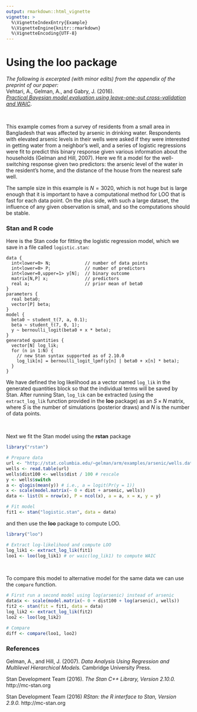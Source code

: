 ```yaml
---
output: rmarkdown::html_vignette
vignette: >
  %\VignetteIndexEntry{Example}
  %\VignetteEngine{knitr::rmarkdown}
  %\VignetteEncoding{UTF-8}
---
```


# Using the **loo** package

*The following is excerpted (with minor edits) from the appendix of the 
preprint of our paper:*  
Vehtari, A., Gelman, A., and Gabry, J. (2016).   
[*Practical Bayesian model evaluation using leave-one-out cross-validation and WAIC*](http://arxiv.org/abs/1507.04544).

<br>

This example comes from a survey of residents from a small area in Bangladesh
that was affected by arsenic in drinking water. Respondents with elevated
arsenic levels in their wells were asked if they were interested in getting
water from a neighbor's well, and a series of logistic regressions were fit to
predict this binary response given various information about the households
(Gelman and Hill, 2007). Here we fit a model for the well-switching response
given two predictors: the arsenic level of the water in the resident's home, and
the distance of the house from the nearest safe well.

The sample size in this example is $N=3020$, which is not huge but is large
enough that it is important to have a computational method for LOO that is fast
for each data point. On the plus side, with such a large dataset, the influence
of any given observation is small, and so the computations should be stable.

### Stan and R code 

Here is the Stan code for fitting the logistic regression model, which 
we save in a file called `logistic.stan`:

```
data {
  int<lower=0> N;             // number of data points
  int<lower=0> P;             // number of predictors
  int<lower=0,upper=1> y[N];  // binary outcome
  matrix[N,P] x;              // predictors
  real a;                     // prior mean of beta0
}
parameters {
  real beta0;
  vector[P] beta;
}
model {
  beta0 ~ student_t(7, a, 0.1);
  beta ~ student_t(7, 0, 1);
  y ~ bernoulli_logit(beta0 + x * beta);
}
generated quantities {
  vector[N] log_lik;
  for (n in 1:N) {
    // new Stan syntax supported as of 2.10.0
    log_lik[n] = bernoulli_logit_lpmf(y[n] | beta0 + x[n] * beta);
  }
}
```

We have defined the log likelihood as a vector named `log_lik` in the generated 
quantities block so that the individual terms will be saved by Stan. After 
running Stan, `log_lik` can be extracted (using the `extract_log_lik` function
provided in the **loo** package) as an $S \times N$ matrix, where $S$ is the 
number of simulations (posterior draws) and $N$ is the number of data points.

<br>

Next we fit the Stan model using the **rstan** package

```r
library("rstan")

# Prepare data 
url <- "http://stat.columbia.edu/~gelman/arm/examples/arsenic/wells.dat"
wells <- read.table(url)
wells$dist100 <- wells$dist / 100 # rescale 
y <- wells$switch
a <- qlogis(mean(y)) # i.e., a = logit(Pr(y = 1))
x <- scale(model.matrix(~ 0 + dist + arsenic, wells))
data <- list(N = nrow(x), P = ncol(x), a = a, x = x, y = y)

# Fit model
fit1 <- stan("logistic.stan", data = data)
```

and then use the **loo** package to compute LOO.

```r
library("loo")

# Extract log-likelihood and compute LOO
log_lik1 <- extract_log_lik(fit1)
loo1 <- loo(log_lik1) # or waic(log_lik1) to compute WAIC
```

<br>

To compare this model to alternative model for the same data we can 
use the `compare` function. 

```r
# First run a second model using log(arsenic) instead of arsenic
data$x <- scale(model.matrix(~ 0 + dist100 + log(arsenic), wells))
fit2 <- stan(fit = fit1, data = data)
log_lik2 <- extract_log_lik(fit2)
loo2 <- loo(log_lik2)

# Compare
diff <- compare(loo1, loo2) 
```

### References

Gelman, A., and Hill, J. (2007).  *Data Analysis Using Regression and Multilevel Hierarchical Models.*  Cambridge University Press.

Stan Development Team (2016). _The Stan C++ Library, Version 2.10.0._   http://mc-stan.org

Stan Development Team (2016) _RStan: the R interface to Stan, Version 2.9.0._   http://mc-stan.org
